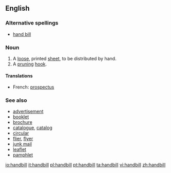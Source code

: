 ==English==

===Alternative spellings===
* [[hand bill]]

===Noun===
{{wikipedia}}
{{en-noun}}

# A [[loose]], printed [[sheet]], to be distributed by hand.
# A [[pruning]] [[hook]].

====Translations====
{{trans-top|loose printed sheet}}
* French: [[prospectus]] {{m}}
{{trans-mid}}
{{trans-bottom}}

===See also===
* [[advertisement]]
* [[booklet]]
* [[brochure]]
* [[catalogue]], [[catalog]]
* [[circular]]
* [[flier]], [[flyer]]
* [[junk mail]]
* [[leaflet]]
* [[pamphlet]]

[[io:handbill]]
[[it:handbill]]
[[pl:handbill]]
[[pt:handbill]]
[[ta:handbill]]
[[vi:handbill]]
[[zh:handbill]]